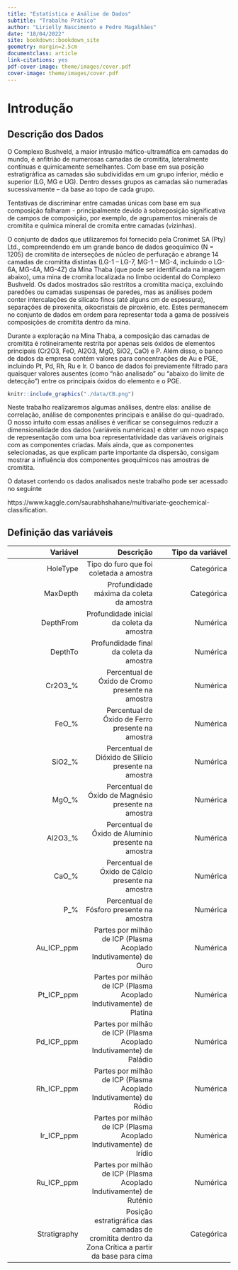 --- 
title: "Estatística e Análise de Dados"
subtitle: "Trabalho Prático"
author: "Lirielly Nascimento e Pedro Magalhães"
date: "18/04/2022"
site: bookdown::bookdown_site
geometry: margin=2.5cm
documentclass: article
link-citations: yes
pdf-cover-image: theme/images/cover.pdf
cover-image: theme/images/cover.pdf
---

\newpage

# Introdução {-}

## Descrição dos Dados {-}

O Complexo Bushveld, a maior intrusão máfico-ultramáfica em camadas do mundo, é anfitrião de numerosas camadas de cromitita, lateralmente contínuas e quimicamente semelhantes. Com base em sua posição estratigráfica as camadas são subdivididas em um grupo inferior, médio e superior (LG, MG e UG). Dentro desses grupos as camadas são numeradas sucessivamente – da base ao topo de cada grupo. 

Tentativas de discriminar entre camadas únicas com base em sua composição falharam - principalmente devido à sobreposição significativa de campos de composição, por exemplo, de agrupamentos minerais de cromitita e química mineral de cromita entre camadas (vizinhas).

O conjunto de dados que utilizaremos foi fornecido pela Cronimet SA (Pty) Ltd., compreendendo em um grande banco de dados geoquímico (N = 1205) de cromitita de interseções de núcleo de perfuração e abrange 14 camadas de cromitita distintas (LG-1 – LG-7, MG-1 – MG-4, incluindo o LG-6A, MG-4A, MG-4Z) da Mina Thaba (que pode ser identificada na imagem abaixo), uma mina de cromita localizada no limbo ocidental do Complexo Bushveld. Os dados mostrados são restritos a cromitita maciça, excluindo paredões ou camadas suspensas de paredes, mas as análises podem conter intercalações de silicato finos (até alguns cm de espessura), separações de piroxenita, oikocristais de piroxênio, etc. Estes permanecem no conjunto de dados em ordem para representar toda a gama de possíveis composições de cromitita dentro da mina.

Durante a exploração na Mina Thaba, a composição das camadas de cromitita é rotineiramente restrita por apenas seis óxidos de elementos principais (Cr2O3, FeO, Al2O3, MgO, SiO2, CaO) e P. Além disso, o banco de dados da empresa contém valores para concentrações de Au e PGE, incluindo Pt, Pd, Rh, Ru e Ir. O banco de dados foi previamente filtrado para quaisquer valores ausentes (como “não analisado” ou “abaixo do limite de detecção”) entre os principais óxidos do elemento e o PGE.


```{r echo=FALSE, fout.width='70%'}

knitr::include_graphics("./data/CB.png")

```

Neste trabalho realizaremos algumas análises, dentre elas: análise de correlação, análise de componentes principais e análise do qui-quadrado. O nosso intuito com essas análises é verificar se conseguimos reduzir a dimensionalidade dos dados (variáveis numéricas) e obter um novo espaço de representação com uma boa representatividade das variáveis originais com as componentes criadas. Mais ainda, que as componentes selecionadas, as que explicam parte importante da dispersão, consigam mostrar a influência dos componentes geoquímicos nas amostras de cromitita.

O dataset contendo os dados analisados neste trabalho pode ser acessado no seguinte


https://www.kaggle.com/saurabhshahane/multivariate-geochemical-classification.


## Definição das variáveis {-}


|Variável|Descrição|Tipo da variável|
|--------:|--------:|--------:|
|HoleType|Tipo do furo que foi coletada a amostra|Categórica|
|MaxDepth|Profundidade máxima da coleta da amostra|Categórica|
|DepthFrom|Profundidade inicial da coleta da amostra|Numérica|
|DepthTo|Profundidade final da coleta da amostra|Numérica|
|Cr2O3_%|Percentual de Óxido de Cromo presente na amostra|Numérica|
|FeO_%|Percentual de Óxido de Ferro presente na amostra|Numérica|
|SiO2_%|Percentual de Dióxido de Silício presente na amostra|Numérica|
|MgO_%|Percentual de Óxido de Magnésio presente na amostra|Numérica|
|Al2O3_%|Percentual de Óxido de Alumínio presente na amostra|Numérica|
|CaO_%|Percentual de Óxido de Cálcio presente na amostra|Numérica|
|P_%|Percentual de Fósforo presente na amostra|Numérica|
|Au_ICP_ppm|Partes por milhão de ICP (Plasma Acoplado Indutivamente) de Ouro|Numérica|
|Pt_ICP_ppm|Partes por milhão de ICP (Plasma Acoplado Indutivamente) de Platina|Numérica|
|Pd_ICP_ppm|Partes por milhão de ICP (Plasma Acoplado Indutivamente) de Paládio|Numérica|
|Rh_ICP_ppm|Partes por milhão de ICP (Plasma Acoplado Indutivamente) de Ródio|Numérica|
|Ir_ICP_ppm|Partes por milhão de ICP (Plasma Acoplado Indutivamente) de Irídio|Numérica|
|Ru_ICP_ppm|Partes por milhão de ICP (Plasma Acoplado Indutivamente) de Ruténio|Numérica|
|Stratigraphy|Posição estratigráfica das camadas de cromitita dentro da Zona Crítica a partir da base para cima|Categórica|


\newpage
